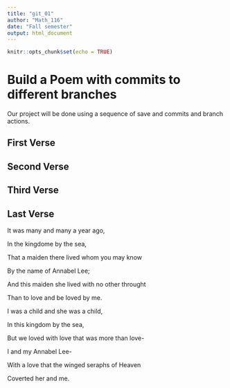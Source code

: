 ---
title: "git_01"
author: "Math_116"
date: "Fall semester"
output: html_document
---

```{r setup, include=FALSE}
knitr::opts_chunk$set(echo = TRUE)
```
# Build a Poem with commits to different branches
Our project will be done using a sequence of save and commits and branch actions.
<!-- Do not modify or change any text in "!--" bracketed areas such as this --- these are instructions to
you, if you change any of this the git program will notice it and compromise your git merging strategy !-->

## First Verse 
<!--Put the first five lines of a poem by Lewis Carrol in this section!-->

## Second Verse
<!--Put the first five lines of a poem by Robert Frost here!-->

## Third Verse
<!--Put the first two verses of The Walrus and the Carpenter here!-->

## Last Verse
<!--Put a short poem of your choice 8-20 lines,here!-->
It was many and many a year ago,

In the kingdome by the sea,

That a maiden there lived whom you may know

By the name of Annabel Lee;

And this maiden she lived with no other throught

Than to love and be loved by me.

I was a child and she was a child,

In this kingdom by the sea,

But we loved with love that was more than love-

I and my Annabel Lee-

With a love that the winged seraphs of Heaven

Coverted her and me.
